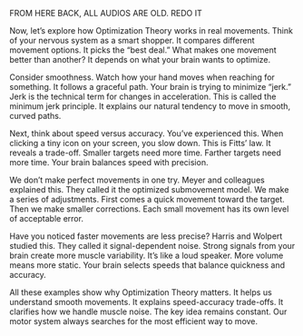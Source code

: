 FROM HERE BACK, ALL AUDIOS ARE OLD. REDO IT


Now, let's explore how Optimization Theory works in real movements. Think of your nervous system as a smart shopper. It compares different movement options. It picks the "best deal." What makes one movement better than another? It depends on what your brain wants to optimize.

Consider smoothness. Watch how your hand moves when reaching for something. It follows a graceful path. Your brain is trying to minimize "jerk." Jerk is the technical term for changes in acceleration. This is called the minimum jerk principle. It explains our natural tendency to move in smooth, curved paths.

Next, think about speed versus accuracy. You've experienced this. When clicking a tiny icon on your screen, you slow down. This is Fitts' law. It reveals a trade-off. Smaller targets need more time. Farther targets need more time. Your brain balances speed with precision.

We don't make perfect movements in one try. Meyer and colleagues explained this. They called it the optimized submovement model. We make a series of adjustments. First comes a quick movement toward the target. Then we make smaller corrections. Each small movement has its own level of acceptable error.

Have you noticed faster movements are less precise? Harris and Wolpert studied this. They called it signal-dependent noise. Strong signals from your brain create more muscle variability. It's like a loud speaker. More volume means more static. Your brain selects speeds that balance quickness and accuracy.

All these examples show why Optimization Theory matters. It helps us understand smooth movements. It explains speed-accuracy trade-offs. It clarifies how we handle muscle noise. The key idea remains constant. Our motor system always searches for the most efficient way to move.